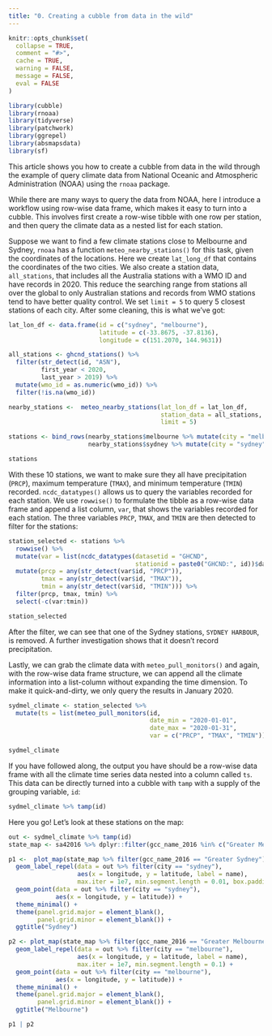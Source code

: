 ```yaml
---
title: "0. Creating a cubble from data in the wild"
---
```


```r
knitr::opts_chunk$set(
  collapse = TRUE,
  comment = "#>", 
  cache = TRUE, 
  warning = FALSE,
  message = FALSE,
  eval = FALSE
)

library(cubble)
library(rnoaa)
library(tidyverse)
library(patchwork)
library(ggrepel)
library(absmapsdata)
library(sf)
```

This article shows you how to create a cubble from data in the wild through the example of query climate data from National Oceanic and Atmospheric Administration (NOAA) using the `rnoaa` package.

While there are many ways to query the data from NOAA, here I introduce a workflow using row-wise data frame, which makes it easy to turn into a cubble. This involves first create a row-wise tibble with one row per station, and then query the climate data as a nested list for each station.

Suppose we want to find a few climate stations close to Melbourne and Sydney, `rnoaa` has a function `meteo_nearby_stations()` for this task, given the coordinates of the locations. Here we create `lat_long_df` that contains the coordinates of the two cities. We also create a station data, `all_stations`, that includes all the Australia stations with a WMO ID and have records in 2020. This reduce the searching range from stations all over the global to only Australian stations and records from WMO stations tend to have better quality control. We set `limit = 5` to query 5 closest stations of each city. After some cleaning, this is what we've got:

```r
lat_lon_df <- data.frame(id = c("sydney", "melbourne"),
                         latitude = c(-33.8675, -37.8136),
                         longitude = c(151.2070, 144.9631))

all_stations <- ghcnd_stations() %>%
  filter(str_detect(id, "ASN"),
         first_year < 2020,
         last_year > 2019) %>%
  mutate(wmo_id = as.numeric(wmo_id)) %>%
  filter(!is.na(wmo_id))

nearby_stations <-  meteo_nearby_stations(lat_lon_df = lat_lon_df,
                                          station_data = all_stations, 
                                          limit = 5)

stations <- bind_rows(nearby_stations$melbourne %>% mutate(city = "melbourne"),
                      nearby_stations$sydney %>% mutate(city = "sydney"))

stations
```

With these 10 stations, we want to make sure they all have precipitation (`PRCP`), maximum temperature (`TMAX`), and minimum temperature (`TMIN`) recorded. `ncdc_datatypes()` allows us to query the variables recorded for each station. We use `rowwise()` to formulate the tibble as a row-wise data frame and append a list column, `var`, that shows the variables recorded for each station. The three variables `PRCP`, `TMAX`, and `TMIN` are then detected to filter for the stations:

```r
station_selected <- stations %>% 
  rowwise() %>% 
  mutate(var = list(ncdc_datatypes(datasetid = "GHCND", 
                                   stationid = paste0("GHCND:", id))$data)) %>% 
  mutate(prcp = any(str_detect(var$id, "PRCP")),
         tmax = any(str_detect(var$id, "TMAX")),
         tmin = any(str_detect(var$id, "TMIN"))) %>% 
  filter(prcp, tmax, tmin) %>% 
  select(-c(var:tmin))

station_selected
```

After the filter, we can see that one of the Sydney stations, `SYDNEY HARBOUR`, is removed. A further investigation shows that it doesn't record precipitation.  

Lastly, we can grab the climate data with `meteo_pull_monitors()` and again, with the row-wise data frame structure, we can append all the climate information into a list-column without expanding the time dimension. To make it quick-and-dirty, we only query the results in January 2020.

```r
sydmel_climate <- station_selected %>% 
  mutate(ts = list(meteo_pull_monitors(id, 
                                       date_min = "2020-01-01", 
                                       date_max = "2020-01-31",
                                       var = c("PRCP", "TMAX", "TMIN"))))

sydmel_climate
```

If you have followed along, the output you have should be a row-wise data frame with all the climate time series data nested into a column called `ts`. This data can be directly turned into a cubble with `tamp` with a supply of the grouping variable, `id`:

```r
sydmel_climate %>% tamp(id)
```

Here you go! Let's look at these stations on the map:

```r
out <- sydmel_climate %>% tamp(id)
state_map <- sa42016 %>% dplyr::filter(gcc_name_2016 %in% c("Greater Melbourne", "Greater Sydney")) 

p1 <-  plot_map(state_map %>% filter(gcc_name_2016 == "Greater Sydney")) +
  geom_label_repel(data = out %>% filter(city == "sydney"), 
                   aes(x = longitude, y = latitude, label = name), 
                   max.iter = 1e7, min.segment.length = 0.01, box.padding = 0.5) + 
  geom_point(data = out %>% filter(city == "sydney"), 
             aes(x = longitude, y = latitude)) + 
  theme_minimal() + 
  theme(panel.grid.major = element_blank(),
        panel.grid.minor = element_blank()) + 
  ggtitle("Sydney")

p2 <- plot_map(state_map %>% filter(gcc_name_2016 == "Greater Melbourne")) +
  geom_label_repel(data = out %>% filter(city == "melbourne"), 
                   aes(x = longitude, y = latitude, label = name), 
                   max.iter = 1e7, min.segment.length = 0.1) + 
  geom_point(data = out %>% filter(city == "melbourne"), 
             aes(x = longitude, y = latitude)) + 
  theme_minimal() + 
  theme(panel.grid.major = element_blank(),
        panel.grid.minor = element_blank()) + 
  ggtitle("Melbourne")

p1 | p2
```

